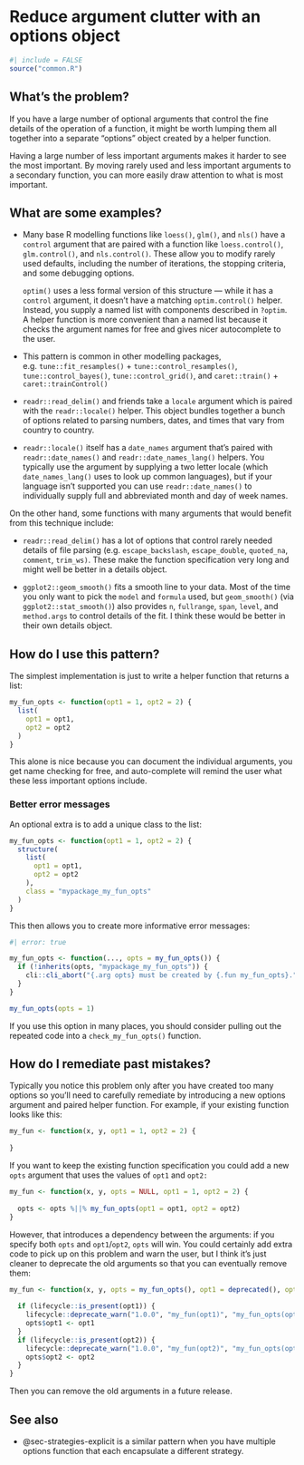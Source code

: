 # Reduce argument clutter with an options object {#sec-argument-clutter}

```r
#| include = FALSE
source("common.R")
```

## What's the problem?

If you have a large number of optional arguments that control the fine details of the operation of a function, it might be worth lumping them all together into a separate "options" object created by a helper function.

Having a large number of less important arguments makes it harder to see the most important.
By moving rarely used and less important arguments to a secondary function, you can more easily draw attention to what is most important.

## What are some examples?

-   Many base R modelling functions like `loess()`, `glm()`, and `nls()` have a `control` argument that are paired with a function like `loess.control()`, `glm.control()`, and `nls.control()`.
    These allow you to modify rarely used defaults, including the number of iterations, the stopping criteria, and some debugging options.

    `optim()` uses a less formal version of this structure --- while it has a `control` argument, it doesn't have a matching `optim.control()` helper.
    Instead, you supply a named list with components described in `?optim`.
    A helper function is more convenient than a named list because it checks the argument names for free and gives nicer autocomplete to the user.

-   This pattern is common in other modelling packages, e.g. `tune::fit_resamples()` + `tune::control_resamples()`, `tune::control_bayes()`, `tune::control_grid()`, and `caret::train()` + `caret::trainControl()`

-   `readr::read_delim()` and friends take a `locale` argument which is paired with the `readr::locale()` helper.
    This object bundles together a bunch of options related to parsing numbers, dates, and times that vary from country to country.

-   `readr::locale()` itself has a `date_names` argument that's paired with `readr::date_names()` and `readr::date_names_lang()` helpers.
    You typically use the argument by supplying a two letter locale (which `date_names_lang()` uses to look up common languages), but if your language isn't supported you can use `readr::date_names()` to individually supply full and abbreviated month and day of week names.

On the other hand, some functions with many arguments that would benefit from this technique include:

-   `readr::read_delim()` has a lot of options that control rarely needed details of file parsing (e.g. `escape_backslash`, `escape_double`, `quoted_na`, `comment`, `trim_ws)`.
    These make the function specification very long and might well be better in a details object.

-   `ggplot2::geom_smooth()` fits a smooth line to your data.
    Most of the time you only want to pick the `model` and `formula` used, but `geom_smooth()` (via `ggplot2::stat_smooth()`) also provides `n`, `fullrange`, `span`, `level`, and `method.args` to control details of the fit.
    I think these would be better in their own details object.

## How do I use this pattern?

The simplest implementation is just to write a helper function that returns a list:

```r
my_fun_opts <- function(opt1 = 1, opt2 = 2) {
  list(
    opt1 = opt1,
    opt2 = opt2
  )
}
```

This alone is nice because you can document the individual arguments, you get name checking for free, and auto-complete will remind the user what these less important options include.

### Better error messages

An optional extra is to add a unique class to the list:

```r
my_fun_opts <- function(opt1 = 1, opt2 = 2) {
  structure(
    list(
      opt1 = opt1,
      opt2 = opt2
    ),
    class = "mypackage_my_fun_opts"
  )
}

```

This then allows you to create more informative error messages:

```r
#| error: true

my_fun_opts <- function(..., opts = my_fun_opts()) {
  if (!inherits(opts, "mypackage_my_fun_opts")) {
    cli::cli_abort("{.arg opts} must be created by {.fun my_fun_opts}.")
  }
}

my_fun_opts(opts = 1)
```

If you use this option in many places, you should consider pulling out the repeated code into a `check_my_fun_opts()` function.

## How do I remediate past mistakes?

Typically you notice this problem only after you have created too many options so you'll need to carefully remediate by introducing a new options argument and paired helper function.
For example, if your existing function looks like this:

```r
my_fun <- function(x, y, opt1 = 1, opt2 = 2) {
  
}
```

If you want to keep the existing function specification you could add a new `opts` argument that uses the values of `opt1` and `opt2:`

```r
my_fun <- function(x, y, opts = NULL, opt1 = 1, opt2 = 2) {
  
  opts <- opts %||% my_fun_opts(opt1 = opt1, opt2 = opt2)
}
```

However, that introduces a dependency between the arguments: if you specify both `opts` and `opt1`/`opt2`, `opts` will win.
You could certainly add extra code to pick up on this problem and warn the user, but I think it's just cleaner to deprecate the old arguments so that you can eventually remove them:

```r
my_fun <- function(x, y, opts = my_fun_opts(), opt1 = deprecated(), opt2 = deprecated()) {
  
  if (lifecycle::is_present(opt1)) {
    lifecycle::deprecate_warn("1.0.0", "my_fun(opt1)", "my_fun_opts(opt1)")
    opts$opt1 <- opt1
  }
  if (lifecycle::is_present(opt2)) {
    lifecycle::deprecate_warn("1.0.0", "my_fun(opt2)", "my_fun_opts(opt2)")
    opts$opt2 <- opt2
  }
}
```

Then you can remove the old arguments in a future release.

## See also

-   @sec-strategies-explicit is a similar pattern when you have multiple options function that each encapsulate a different strategy.
